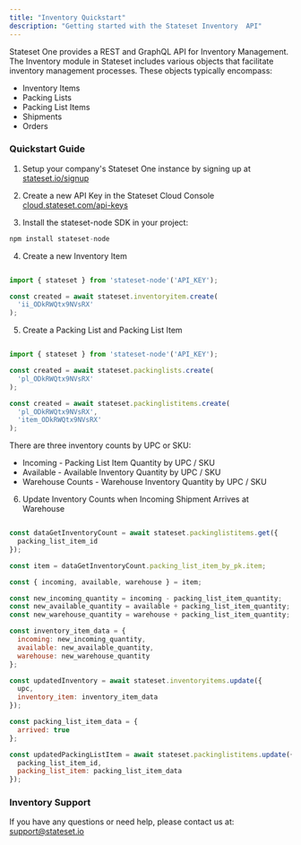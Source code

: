 ```yaml
---
title: "Inventory Quickstart"
description: "Getting started with the Stateset Inventory  API"
---
```


Stateset One provides a REST and GraphQL API for Inventory Management. The Inventory module in Stateset includes various objects that facilitate inventory management processes. These objects typically encompass:

- Inventory Items
- Packing Lists
- Packing List Items
- Shipments
- Orders

### Quickstart Guide

1) Setup your company's Stateset One instance by signing up at <a href="https://stateset.io/signup">stateset.io/signup</a>

2) Create a new API Key in the Stateset Cloud Console <a href="https://cloud.stateset.com/api-keys">cloud.stateset.com/api-keys</a>

3) Install the stateset-node SDK in your project:

```jsx
npm install stateset-node
```

4) Create a new Inventory Item

```jsx javascript   

import { stateset } from 'stateset-node'('API_KEY');

const created = await stateset.inventoryitem.create(
  'ii_ODkRWQtx9NVsRX'
);

```

5) Create a Packing List and Packing List Item

```jsx javascript

import { stateset } from 'stateset-node'('API_KEY');

const created = await stateset.packinglists.create(
  'pl_ODkRWQtx9NVsRX'
);

const created = await stateset.packinglistitems.create(
  'pl_ODkRWQtx9NVsRX',
  'item_ODkRWQtx9NVsRX'
);

```

There are three inventory counts by UPC or SKU:

- Incoming - Packing List Item Quantity by UPC / SKU
- Available - Available Inventory Quantity by UPC / SKU
- Warehouse Counts - Warehouse Inventory Quantity by UPC / SKU

6) Update Inventory Counts when Incoming Shipment Arrives at Warehouse

```jsx javascript

const dataGetInventoryCount = await stateset.packinglistitems.get({
  packing_list_item_id
});

const item = dataGetInventoryCount.packing_list_item_by_pk.item;

const { incoming, available, warehouse } = item;

const new_incoming_quantity = incoming - packing_list_item_quantity;
const new_available_quantity = available + packing_list_item_quantity;
const new_warehouse_quantity = warehouse + packing_list_item_quantity;

const inventory_item_data = {
  incoming: new_incoming_quantity,
  available: new_available_quantity,
  warehouse: new_warehouse_quantity
};

const updatedInventory = await stateset.inventoryitems.update({
  upc,
  inventory_item: inventory_item_data
});

const packing_list_item_data = {
  arrived: true
};

const updatedPackingListItem = await stateset.packinglistitems.update({
  packing_list_item_id,
  packing_list_item: packing_list_item_data
});

```

### Inventory Support

If you have any questions or need help, please contact us at: <a href="mailTo:support@stateset.io">support@stateset.io</a>